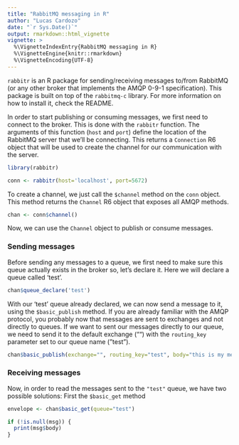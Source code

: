 ```yaml
---
title: "RabbitMQ messaging in R"
author: "Lucas Cardozo"
date: "`r Sys.Date()`"
output: rmarkdown::html_vignette
vignette: >
  %\VignetteIndexEntry{RabbitMQ messaging in R}
  %\VignetteEngine{knitr::rmarkdown}
  %\VignetteEncoding{UTF-8}
---
```


`rabbitr` is an R package for sending/receiving messages to/from RabbitMQ 
(or any other broker that implements the AMQP 0-9-1 specification). This package is built on top 
of the `rabbitmq-c` library. For more information on how to install it,
check the README.


In order to start publishing or consuming messages, we first need to connect to the broker.
This is done with the `rabbitr` function. The arguments of this function (`host` and `port`)
define the location of the RabbitMQ server that we'll be connecting. This returns a 
`Connection` R6 object that will be used to create the channel for our communication with the server.
```r
library(rabbitr)

conn <- rabbitr(host='localhost', port=5672)
```

To create a channel, we just call the `$channel` method on the `conn` object. This method
returns the `Channel` R6 object that exposes all AMQP methods.
```r
chan <- conn$channel()
```

Now, we can use the `Channel` object to publish or consume messages.

### Sending messages
Before sending any messages to a queue, we first need to make sure this queue actually exists
in the broker so, let's declare it. Here we will declare a queue called 'test'.
```r
chan$queue_declare('test')
```

With our 'test' queue already declared, we can now send a message to it, using the `$basic_publish`
method. If you are already familiar with the AMQP protocol, you probably now that messages are sent
to exchanges and not directly to queues. If we want to sent our messages directly to our queue,
we need to send it to the default exchange ("") with the `routing_key` parameter set to our queue name ("test").
```r
chan$basic_publish(exchange="", routing_key="test", body="this is my message")
```

### Receiving messages

Now, in order to read the messages sent to the `"test"` queue, we have two possible solutions: First the `$basic_get` method
```r
envelope <- chan$basic_get(queue="test")

if (!is.null(msg)) {
  print(msg$body)
}
```

